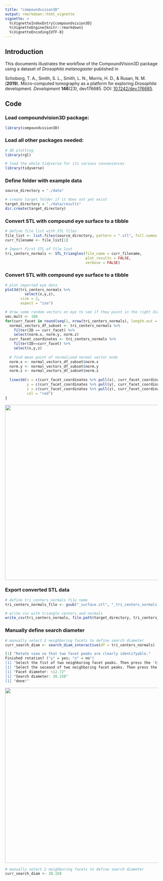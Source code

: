 ```yaml
---
title: "compoundvision3D"
output: rmarkdown::html_vignette
vignette: >
  %\VignetteIndexEntry{compoundvision3D}
  %\VignetteEngine{knitr::rmarkdown}
  %\VignetteEncoding{UTF-8}
---
```


<!-- ```{r, include = FALSE} -->
<!-- knitr::opts_chunk$set( -->
<!--   collapse = TRUE, -->
<!--   comment = "#>" -->
<!-- ) -->
<!-- ``` -->



## Introduction
This documents illustrates the workflow of the CompoundVision3D package 
using a dataset of *Drosophila melanogaster* published in

Schoborg, T. A., Smith, S. L., Smith, L. N., Morris, H. D., & Rusan, N. M. (**2019**). Micro-computed tomography as a platform for exploring *Drosophila* development. *Development* **146**(23), dev176685. DOI: [10.1242/dev.176685](https://doi.org/10.1242/dev.176685).
  
## Code
### Load compoundvision3D package:
```r
library(compoundvision3D)
```

### Load all other packages needed:
```r
# 3D plotting
library(rgl)

# load the whole tidyverse for its various conveniences
library(tidyverse)
```

### Define folder with example data
```r
source_directory = "./data"

# create target folder if it does not yet exist
target_directory = "./data/results"
dir.create(target_directory)
```

### Convert STL with compound eye surface to a tibble
```r
# define file list with STL files
file_list <- list.files(source_directory, pattern = ".stl", full.names = TRUE)
curr_filename <- file_list[1]

# Import first STL of file lust
tri_centers_normals <- STL_triangles(file_name = curr_filename, 
                                     plot_results = FALSE,
                                     verbose = FALSE)
```

### Convert STL with compound eye surface to a tibble
```r
# plot imported eye data
plot3d(tri_centers_normals %>% 
         select(x,y,z),
       size = 2, 
       aspect = "iso")

# draw some random vectors on eye to see if they point in the right directions
vec.mult <- 100
for(curr_facet in round(seq(1, nrow(tri_centers_normals), length.out = 50))){ # nrow(curr_facets)
  normal_vectors_df_subset <- tri_centers_normals %>% 
    filter(ID == curr_facet) %>% 
    select(norm.x, norm.y, norm.z)
  curr_facet_coordinates <- tri_centers_normals %>% 
    filter(ID==curr_facet) %>% 
    select(x,y,z)
  
  # find mean point of normalized normal vector ends
  norm.x <- normal_vectors_df_subset$norm.x
  norm.y <- normal_vectors_df_subset$norm.y
  norm.z <- normal_vectors_df_subset$norm.z
  
  lines3d(x = c(curr_facet_coordinates %>% pull(x), curr_facet_coordinates %>% pull(x) + norm.x*vec.mult),
          y = c(curr_facet_coordinates %>% pull(y), curr_facet_coordinates %>% pull(y) + norm.y*vec.mult),
          z = c(curr_facet_coordinates %>% pull(z), curr_facet_coordinates %>% pull(z) + norm.z*vec.mult),
          col = "red")
}
```
![](./imgs/imported_eye_3D_plot.png){width=6in}


### Export converted STL data
```r
# define tri_centers_normals file name
tri_centers_normals_file <- gsub("_surface.stl", "_tri_centers_normals.csv", basename(curr_filename))

# write csv with triangle centers and normals
write_csv(tri_centers_normals, file.path(target_directory, tri_centers_normals_file))
```


### Manually define search diameter
```r
# manually select 2 neighboring facets to define search diameter
curr_search_diam <- search_diam_interactive(df = tri_centers_normals)

[1] "Rotate view so that two facet peaks are clearly identifyable."
Finished rotation? ("y" = yes; "n" = no")
[1] "Select the fist of two neighboring facet peaks. Then press the 'Esc' key."
[1] "Select the seceond of two neighboring facet peaks. Then press the 'Esc' key."
[1] "Facet diameter: ~12.72"
[1] "Search diameter: 38.158"
[1] "done!"
``` 
![](./imgs/search_diameter_definition.png){width=6in}

```r
# manually select 2 neighboring facets to define search diameter
curr_search_diam <- 38.158
```
